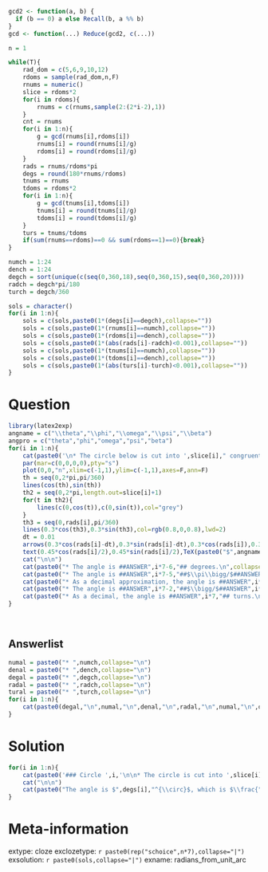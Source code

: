 ```r
gcd2 <- function(a, b) {
  if (b == 0) a else Recall(b, a %% b)
}
gcd <- function(...) Reduce(gcd2, c(...))

n = 1

while(T){
    rad_dom = c(5,6,9,10,12)
    rdoms = sample(rad_dom,n,F)
    rnums = numeric()
    slice = rdoms*2
    for(i in rdoms){
        rnums = c(rnums,sample(2:(2*i-2),1))
    }
    cnt = rnums
    for(i in 1:n){
        g = gcd(rnums[i],rdoms[i])
        rnums[i] = round(rnums[i]/g)
        rdoms[i] = round(rdoms[i]/g)
    }
    rads = rnums/rdoms*pi
    degs = round(180*rnums/rdoms)
    tnums = rnums
    tdoms = rdoms*2
    for(i in 1:n){
        g = gcd(tnums[i],tdoms[i])
        tnums[i] = round(tnums[i]/g)
        tdoms[i] = round(tdoms[i]/g)
    }
    turs = tnums/tdoms
    if(sum(rnums==rdoms)==0 && sum(rdoms==1)==0){break}
}

numch = 1:24
dench = 1:24
degch = sort(unique(c(seq(0,360,18),seq(0,360,15),seq(0,360,20))))
radch = degch*pi/180
turch = degch/360

sols = character()
for(i in 1:n){
    sols = c(sols,paste0(1*(degs[i]==degch),collapse=""))
    sols = c(sols,paste0(1*(rnums[i]==numch),collapse=""))
    sols = c(sols,paste0(1*(rdoms[i]==dench),collapse=""))
    sols = c(sols,paste0(1*(abs(rads[i]-radch)<0.001),collapse=""))
    sols = c(sols,paste0(1*(tnums[i]==numch),collapse=""))
    sols = c(sols,paste0(1*(tdoms[i]==dench),collapse=""))
    sols = c(sols,paste0(1*(abs(turs[i]-turch)<0.001),collapse=""))
}


```

Question
========



```r
library(latex2exp)
angname = c("\\theta","\\phi","\\omega","\\psi","\\beta")
angpro = c("theta","phi","omega","psi","beta")
for(i in 1:n){
    cat(paste0('\n* The circle below is cut into ',slice[i]," congruent sectors. The central angle, $",angname[i],"$ (",angpro[i],"), subtends ",cnt[i]," of the sectors."))
    par(mar=c(0,0,0,0),pty="s")
    plot(0,0,"n",xlim=c(-1,1),ylim=c(-1,1),axes=F,ann=F)
    th = seq(0,2*pi,pi/360)
    lines(cos(th),sin(th))
    th2 = seq(0,2*pi,length.out=slice[i]+1)
    for(t in th2){
        lines(c(0,cos(t)),c(0,sin(t)),col="grey")
    }
    th3 = seq(0,rads[i],pi/360)
    lines(0.3*cos(th3),0.3*sin(th3),col=rgb(0.8,0,0.8),lwd=2)
    dt = 0.01
    arrows(0.3*cos(rads[i]-dt),0.3*sin(rads[i]-dt),0.3*cos(rads[i]),0.3*sin(rads[i]),0.05,18,lwd=2,col=rgb(0.8,0,0.8))
    text(0.45*cos(rads[i]/2),0.45*sin(rads[i]/2),TeX(paste0("$",angname[i],"$")),col=rgb(0.8,0,0.8),cex=2)
    cat("\n\n")
    cat(paste0("* The angle is ##ANSWER",i*7-6,"## degrees.\n",collapse=""))
    cat(paste0("* The angle is ##ANSWER",i*7-5,"##$\\pi\\bigg/$##ANSWER",i*7-4,"## radians.\n",collapse=""))
    cat(paste0("* As a decimal approximation, the angle is ##ANSWER",i*7-3,"## radians.\n",collapse=""))
    cat(paste0("* The angle is ##ANSWER",i*7-2,"##$\\bigg/$##ANSWER",i*7-1,"## turns.\n",collapse=""))
    cat(paste0("* As a decimal, the angle is ##ANSWER",i*7,"## turns.\n\n",collapse=""))
}
```
\


Answerlist
--------

```r
numal = paste0("* ",numch,collapse="\n")
denal = paste0("* ",dench,collapse="\n")
degal = paste0("* ",degch,collapse="\n")
radal = paste0("* ",radch,collapse="\n")
tural = paste0("* ",turch,collapse="\n")
for(i in 1:n){
    cat(paste0(degal,"\n",numal,"\n",denal,"\n",radal,"\n",numal,"\n",denal,"\n",tural,"\n"))
}
```


Solution
========

```r
for(i in 1:n){
    cat(paste0('### Circle ',i,'\n\n* The circle is cut into ',slice[i]," congruent sectors. The central angle, $",angname[i],"$ (",angpro[i],"), subtends ",cnt[i]," of the sectors."))
    cat("\n\n")
    cat(paste0("The angle is $",degs[i],"^{\\circ}$, which is $\\frac{",rnums[i],"}{",rdoms[i],"}\\pi$ radians, approximately ",rads[i]," radians, which is $\\frac{",tnums[i],"}{",tdoms[i],"}$ of a turn, which is ",turs[i]," turns.\n\n"))
}
```



Meta-information
============
extype: cloze
exclozetype: `r paste0(rep("schoice",n*7),collapse="|")`
exsolution: `r paste0(sols,collapse="|")`
exname: radians_from_unit_arc